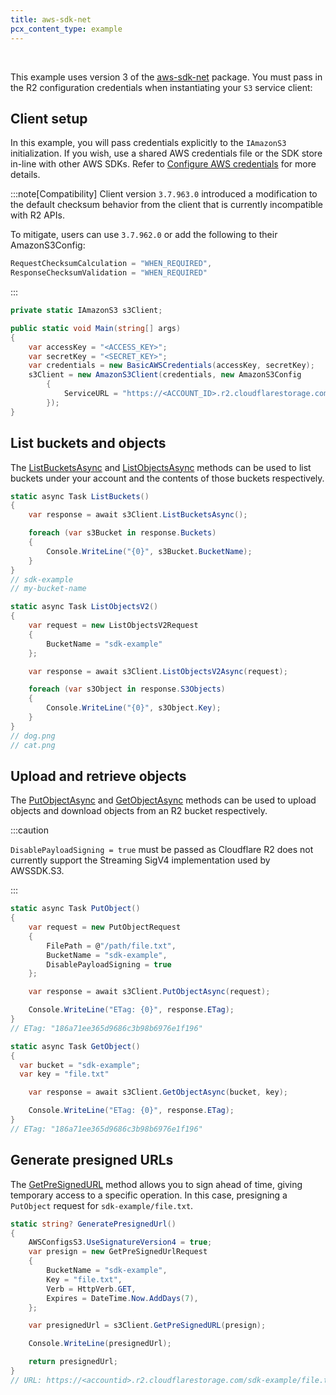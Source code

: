 ```yaml
---
title: aws-sdk-net
pcx_content_type: example
---
```



<Render file="keys" />
<br />

This example uses version 3 of the [aws-sdk-net](https://www.nuget.org/packages/AWSSDK.S3) package. You must pass in the R2 configuration credentials when instantiating your `S3` service client:

## Client setup

In this example, you will pass credentials explicitly to the `IAmazonS3` initialization. If you wish, use a shared AWS credentials file or the SDK store in-line with other AWS SDKs. Refer to [Configure AWS credentials](https://docs.aws.amazon.com/sdk-for-net/v3/developer-guide/net-dg-config-creds.html) for more details.

:::note[Compatibility]
Client version `3.7.963.0` introduced a modification to the default checksum behavior from the client that is currently incompatible with R2 APIs.

To mitigate, users can use `3.7.962.0` or add the following to their AmazonS3Config:

```csharp
RequestChecksumCalculation = "WHEN_REQUIRED",
ResponseChecksumValidation = "WHEN_REQUIRED"
```

:::

```csharp
private static IAmazonS3 s3Client;

public static void Main(string[] args)
{
	var accessKey = "<ACCESS_KEY>";
	var secretKey = "<SECRET_KEY>";
	var credentials = new BasicAWSCredentials(accessKey, secretKey);
	s3Client = new AmazonS3Client(credentials, new AmazonS3Config
		{
			ServiceURL = "https://<ACCOUNT_ID>.r2.cloudflarestorage.com",
		});
}
```

## List buckets and objects

The [ListBucketsAsync](https://docs.aws.amazon.com/sdkfornet/v3/apidocs/items/S3/MIS3ListBucketsAsyncListBucketsRequestCancellationToken.html) and [ListObjectsAsync](https://docs.aws.amazon.com/sdkfornet/v3/apidocs/items/S3/MIS3ListObjectsV2AsyncListObjectsV2RequestCancellationToken.html) methods can be used to list buckets under your account and the contents of those buckets respectively.

```csharp
static async Task ListBuckets()
{
	var response = await s3Client.ListBucketsAsync();

	foreach (var s3Bucket in response.Buckets)
	{
		Console.WriteLine("{0}", s3Bucket.BucketName);
	}
}
// sdk-example
// my-bucket-name
```

```csharp
static async Task ListObjectsV2()
{
	var request = new ListObjectsV2Request
	{
		BucketName = "sdk-example"
	};

	var response = await s3Client.ListObjectsV2Async(request);

	foreach (var s3Object in response.S3Objects)
	{
		Console.WriteLine("{0}", s3Object.Key);
	}
}
// dog.png
// cat.png
```

## Upload and retrieve objects

The [PutObjectAsync](https://docs.aws.amazon.com/sdkfornet/v3/apidocs/items/S3/MIS3PutObjectAsyncPutObjectRequestCancellationToken.html) and [GetObjectAsync](https://docs.aws.amazon.com/sdkfornet/v3/apidocs/items/S3/MIS3GetObjectAsyncStringStringCancellationToken.html) methods can be used to upload objects and download objects from an R2 bucket respectively.

:::caution

`DisablePayloadSigning = true` must be passed as Cloudflare R2 does not currently support the Streaming SigV4 implementation used by AWSSDK.S3.

:::

```csharp
static async Task PutObject()
{
	var request = new PutObjectRequest
	{
		FilePath = @"/path/file.txt",
		BucketName = "sdk-example",
		DisablePayloadSigning = true
	};

	var response = await s3Client.PutObjectAsync(request);

	Console.WriteLine("ETag: {0}", response.ETag);
}
// ETag: "186a71ee365d9686c3b98b6976e1f196"
```

```csharp
static async Task GetObject()
{
  var bucket = "sdk-example";
  var key = "file.txt"

	var response = await s3Client.GetObjectAsync(bucket, key);

	Console.WriteLine("ETag: {0}", response.ETag);
}
// ETag: "186a71ee365d9686c3b98b6976e1f196"
```

## Generate presigned URLs

The [GetPreSignedURL](https://docs.aws.amazon.com/sdkfornet/v3/apidocs/items/S3/MIS3GetPreSignedURLGetPreSignedUrlRequest.html) method allows you to sign ahead of time, giving temporary access to a specific operation. In this case, presigning a `PutObject` request for `sdk-example/file.txt`.

```csharp
static string? GeneratePresignedUrl()
{
	AWSConfigsS3.UseSignatureVersion4 = true;
	var presign = new GetPreSignedUrlRequest
	{
		BucketName = "sdk-example",
		Key = "file.txt",
		Verb = HttpVerb.GET,
		Expires = DateTime.Now.AddDays(7),
	};

	var presignedUrl = s3Client.GetPreSignedURL(presign);

	Console.WriteLine(presignedUrl);

	return presignedUrl;
}
// URL: https://<accountid>.r2.cloudflarestorage.com/sdk-example/file.txt?X-Amz-Algorithm=AWS4-HMAC-SHA256&X-Amz-Credential=<credential>&X-Amz-Date=<timestamp>&X-Amz-Expires=3600&X-Amz-SignedHeaders=host&X-Amz-Signature=<signature>
```
